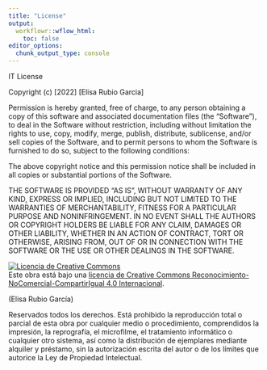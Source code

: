 ```yaml
---
title: "License"
output:
  workflowr::wflow_html:
    toc: false
editor_options:
  chunk_output_type: console
---
```


IT License

Copyright (c) [2022] [Elisa Rubio Garcia]

Permission is hereby granted, free of charge, to any person obtaining a copy
of this software and associated documentation files (the "Software"), to deal
in the Software without restriction, including without limitation the rights
to use, copy, modify, merge, publish, distribute, sublicense, and/or sell
copies of the Software, and to permit persons to whom the Software is
furnished to do so, subject to the following conditions:

The above copyright notice and this permission notice shall be included in all
copies or substantial portions of the Software.

THE SOFTWARE IS PROVIDED "AS IS", WITHOUT WARRANTY OF ANY KIND, EXPRESS OR
IMPLIED, INCLUDING BUT NOT LIMITED TO THE WARRANTIES OF MERCHANTABILITY,
FITNESS FOR A PARTICULAR PURPOSE AND NONINFRINGEMENT. IN NO EVENT SHALL THE
AUTHORS OR COPYRIGHT HOLDERS BE LIABLE FOR ANY CLAIM, DAMAGES OR OTHER
LIABILITY, WHETHER IN AN ACTION OF CONTRACT, TORT OR OTHERWISE, ARISING FROM,
OUT OF OR IN CONNECTION WITH THE SOFTWARE OR THE USE OR OTHER DEALINGS IN THE
SOFTWARE.


<a rel="license" href="http://creativecommons.org/licenses/by-nc-sa/4.0/"><img alt="Licencia de Creative Commons" style="border-width:0" src="https://i.creativecommons.org/l/by-nc-sa/4.0/88x31.png" /></a><br />Este obra está bajo una <a rel="license" href="http://creativecommons.org/licenses/by-nc-sa/4.0/">licencia de Creative Commons Reconocimiento-NoComercial-CompartirIgual 4.0 Internacional</a>.

(Elisa Rubio García)  

Reservados todos los derechos. Está prohibido la reproducción total o parcial de esta obra por cualquier medio o procedimiento, comprendidos la impresión, la reprografía, el microfilme, el tratamiento informático o cualquier otro sistema, así como la distribución de ejemplares mediante alquiler y préstamo, sin la autorización escrita del autor o de los límites que autorice la Ley de Propiedad Intelectual. 
